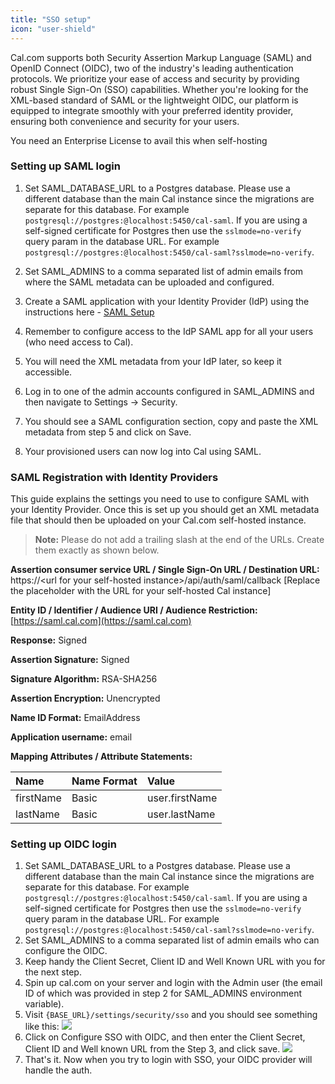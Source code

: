 ```yaml
---
title: "SSO setup"
icon: "user-shield"
---
```


Cal.com supports both Security Assertion Markup Language (SAML) and OpenID Connect (OIDC), two of the industry's leading authentication protocols. We prioritize your ease of access and security by providing robust Single Sign-On (SSO) capabilities. Whether you're looking for the XML-based standard of SAML or the lightweight OIDC, our platform is equipped to integrate smoothly with your preferred identity provider, ensuring both convenience and security for your users.

<Warning>
You need an Enterprise License to avail this when self-hosting
</Warning>

### Setting up SAML login

1. Set SAML_DATABASE_URL to a Postgres database. Please use a different database than the main Cal instance since the migrations are separate for this database. For example `postgresql://postgres:@localhost:5450/cal-saml`. If you are using a self-signed certificate for Postgres then use the `sslmode=no-verify` query param in the database URL. For example `postgresql://postgres:@localhost:5450/cal-saml?sslmode=no-verify`.

2. Set SAML_ADMINS to a comma separated list of admin emails from where the SAML metadata can be uploaded and configured.

3. Create a SAML application with your Identity Provider (IdP) using the instructions here - [SAML Setup](/self-hosting/sso-setup#saml-registration-with-identity-providers)

4. Remember to configure access to the IdP SAML app for all your users (who need access to Cal).

5. You will need the XML metadata from your IdP later, so keep it accessible.

6. Log in to one of the admin accounts configured in SAML_ADMINS and then navigate to Settings -> Security.

7. You should see a SAML configuration section, copy and paste the XML metadata from step 5 and click on Save.

8. Your provisioned users can now log into Cal using SAML.

### SAML Registration with Identity Providers

This guide explains the settings you need to use to configure SAML with your Identity Provider. Once this is set up you should get an XML metadata file that should then be uploaded on your Cal.com self-hosted instance.

> **Note:** Please do not add a trailing slash at the end of the URLs. Create them exactly as shown below.

**Assertion consumer service URL / Single Sign-On URL / Destination URL:** https://\<url for your self-hosted instance\>/api/auth/saml/callback [Replace the placeholder with the URL for your self-hosted Cal instance]

**Entity ID / Identifier / Audience URI / Audience Restriction:** [https://saml.cal.com](https://saml.cal.com)

**Response:** Signed

**Assertion Signature:** Signed

**Signature Algorithm:** RSA-SHA256

**Assertion Encryption:** Unencrypted

**Name ID Format:** EmailAddress

**Application username:** email

**Mapping Attributes / Attribute Statements:**

| Name      | Name Format | Value          |
|:----------|:------------|:---------------|
| firstName | Basic       | user.firstName |
| lastName  | Basic       | user.lastName  |

### Setting up OIDC login

1. Set SAML_DATABASE_URL to a Postgres database. Please use a different database than the main Cal instance since the migrations are separate for this database. For example `postgresql://postgres:@localhost:5450/cal-saml`. If you are using a self-signed certificate for Postgres then use the `sslmode=no-verify` query param in the database URL. For example `postgresql://postgres:@localhost:5450/cal-saml?sslmode=no-verify`.
2. Set SAML_ADMINS to a comma separated list of admin emails who can configure the OIDC.
3. Keep handy the Client Secret, Client ID and Well Known URL with you for the next step.
4. Spin up cal.com on your server and login with the Admin user (the email ID of which was provided in step 2 for SAML_ADMINS environment variable).
5. Visit `{BASE_URL}/settings/security/sso` and you should see something like this:
    <img src="/images/i1600x900-8ufcUyCOVwV6_hdudno.png" />
6. Click on Configure SSO with OIDC, and then enter the Client Secret, Client ID and Well known URL from the Step 3, and click save.
    <img src="/images/i1600x900-GN1NLgrcf5r4_tmhni3.png" />
7. That's it. Now when you try to login with SSO, your OIDC provider will handle the auth.
